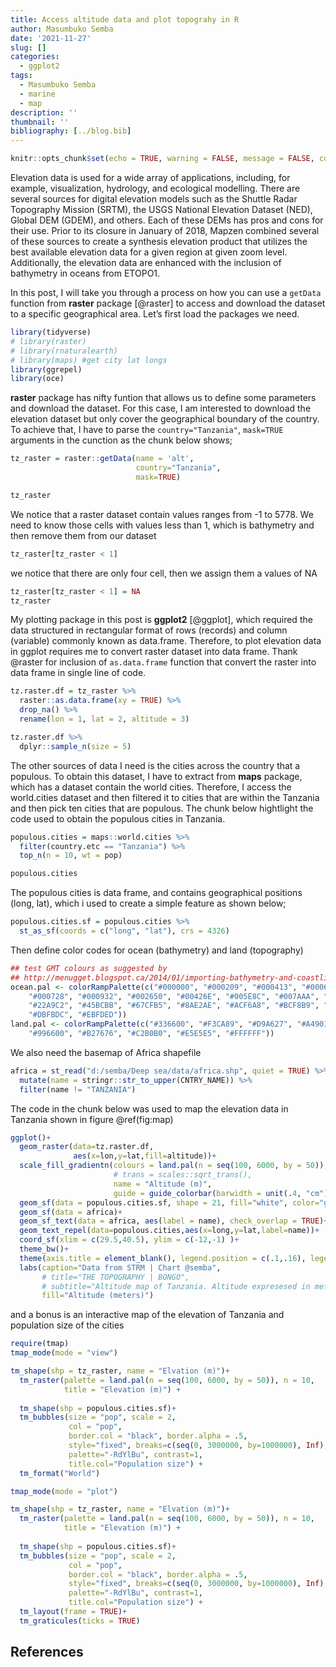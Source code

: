 ```yaml
---
title: Access altitude data and plot topograhy in R
author: Masumbuko Semba
date: '2021-11-27'
slug: []
categories:
  - ggplot2
tags:
  - Masumbuko Semba
  - marine
  - map
description: ''
thumbnail: ''
bibliography: [../blog.bib]
---
```



```r
knitr::opts_chunk$set(echo = TRUE, warning = FALSE, message = FALSE, comment = "")

```

Elevation data is used for a wide array of applications, including, for example, visualization, hydrology, and ecological modelling. There are several sources for digital elevation models such as the Shuttle Radar Topography Mission (SRTM), the USGS National Elevation Dataset (NED), Global DEM (GDEM), and others. Each of these DEMs has pros and cons for their use. Prior to its closure in January of 2018, Mapzen combined several of these sources to create a synthesis elevation product that utilizes the best available elevation data for a given region at given zoom level. Additionally, the elevation data are enhanced with the inclusion of bathymetry in oceans from ETOPO1. 

In this post, I will take you through a process on how you can use a `getData` function from **raster** package [@raster] to access and download the dataset to a specific geographical area. Let's first load the packages we need. 

```r
library(tidyverse)
# library(raster)
# library(rnaturalearth)
# library(maps) #get city lat longs
library(ggrepel)
library(oce)
```


**raster** package has nifty funtion that allows us to define some parameters and download the dataset. For this case, I am interested to download the elevation dataset but only cover the geographical boundary of the country. To achieve that, I have to parse the `country="Tanzania"`, `mask=TRUE` arguments in the cunction as the chunk below shows;

```r
tz_raster = raster::getData(name = 'alt',
                            country="Tanzania",
                            mask=TRUE)

tz_raster
```

We notice that a raster dataset contain values ranges from -1 to 5778. We need to know those cells with values less than 1, which is bathymetry and then remove them from our dataset

```r
tz_raster[tz_raster < 1]
```

we notice that there are only four cell, then we assign them a values of NA
```r
tz_raster[tz_raster < 1] = NA
tz_raster
```


My plotting package in this post is **ggplot2** [@ggplot], which required the data structured in rectangular format of rows (records) and column (variable) commonly known as data.frame. Therefore, to plot elevation data in ggplot requires me to convert raster dataset into data frame. Thank @raster for inclusion of `as.data.frame` function that convert the raster into data frame in single line of code. 

```r
tz.raster.df = tz_raster %>% 
  raster::as.data.frame(xy = TRUE) %>% 
  drop_na() %>% 
  rename(lon = 1, lat = 2, altitude = 3)

tz.raster.df %>% 
  dplyr::sample_n(size = 5)
```

The other sources of data I need is the cities across the country that a populous. To obtain this dataset, I have to extract from **maps** package, which has a dataset contain the world cities. Therefore, I access the world.cities dataset and then filtered it to cities that are within the Tanzania and then pick ten cities that are populous. The chunk below hightlight the code used to obtain the populous cities in Tanzania. 

```r

populous.cities = maps::world.cities %>% 
  filter(country.etc == "Tanzania") %>% 
  top_n(n = 10, wt = pop)

populous.cities
```


The populous cities is data frame, and contains geographical positions (long, lat), which i used to create a simple feature as shown below;

```r
populous.cities.sf = populous.cities %>% 
  st_as_sf(coords = c("long", "lat"), crs = 4326)
```


Then define color codes for ocean (bathymetry) and land (topography)

```r

## test GMT colours as suggested by
## http://menugget.blogspot.ca/2014/01/importing-bathymetry-and-coastline-data.html
ocean.pal <- colorRampPalette(c("#000000", "#000209", "#000413", "#00061E", 
    "#000728", "#000932", "#002650", "#00426E", "#005E8C", "#007AAA", "#0096C8", 
    "#22A9C2", "#45BCBB", "#67CFB5", "#8AE2AE", "#ACF6A8", "#BCF8B9", "#CBF9CA", 
    "#DBFBDC", "#EBFDED"))
land.pal <- colorRampPalette(c("#336600", "#F3CA89", "#D9A627", "#A49019", "#9F7B0D", 
    "#996600", "#B27676", "#C2B0B0", "#E5E5E5", "#FFFFFF"))

```

We also need the basemap of Africa shapefile

```r

africa = st_read("d:/semba/Deep sea/data/africa.shp", quiet = TRUE) %>% 
  mutate(name = stringr::str_to_upper(CNTRY_NAME)) %>% 
  filter(name != "TANZANIA")
```


The code in the chunk below was used to map the elevation data in Tanzania shown in figure \@ref(fig:map)

```r

ggplot()+
  geom_raster(data=tz.raster.df,
              aes(x=lon,y=lat,fill=altitude))+
  scale_fill_gradientn(colours = land.pal(n = seq(100, 6000, by = 50)),
                       # trans = scales::sqrt_trans(), 
                       name = "Altitude (m)",
                       guide = guide_colorbar(barwidth = unit(.4, "cm"), barheight = unit(6, "lines")))+
  geom_sf(data = populous.cities.sf, shape = 21, fill="white", color="grey20" )+
  geom_sf(data = africa)+
  geom_sf_text(data = africa, aes(label = name), check_overlap = TRUE)+
  geom_text_repel(data=populous.cities,aes(x=long,y=lat,label=name))+
  coord_sf(xlim = c(29.5,40.5), ylim = c(-12,-1) )+
  theme_bw()+
  theme(axis.title = element_blank(), legend.position = c(.1,.16), legend.background = element_rect(fill = "white", colour = "black", size = .5))+
  labs(caption="Data from STRM | Chart @semba",
       # title="THE TOPOGRAPHY | BONGO",
       # subtitle="Altitude map of Tanzania. Altitude expresesed in meters.",
       fill="Altitude (meters)")

```

and a bonus is an interactive map of the elevation of Tanzania and population size of the cities

```r
require(tmap)
tmap_mode(mode = "view")

tm_shape(shp = tz_raster, name = "Elvation (m)")+
  tm_raster(palette = land.pal(n = seq(100, 6000, by = 50)), n = 10, 
            title = "Elevation (m)") +
  
  tm_shape(shp = populous.cities.sf)+
  tm_bubbles(size = "pop", scale = 2, 
             col = "pop",
             border.col = "black", border.alpha = .5, 
             style="fixed", breaks=c(seq(0, 3000000, by=1000000), Inf),
             palette="-RdYlBu", contrast=1, 
             title.col="Population size") + 
  tm_format("World")

```



```r
tmap_mode(mode = "plot")

tm_shape(shp = tz_raster, name = "Elvation (m)")+
  tm_raster(palette = land.pal(n = seq(100, 6000, by = 50)), n = 10, 
            title = "Elevation (m)") +
  
  tm_shape(shp = populous.cities.sf)+
  tm_bubbles(size = "pop", scale = 2, 
             col = "pop",
             border.col = "black", border.alpha = .5, 
             style="fixed", breaks=c(seq(0, 3000000, by=1000000), Inf),
             palette="-RdYlBu", contrast=1, 
             title.col="Population size") + 
  tm_layout(frame = TRUE)+
  tm_graticules(ticks = TRUE)
```

## References



